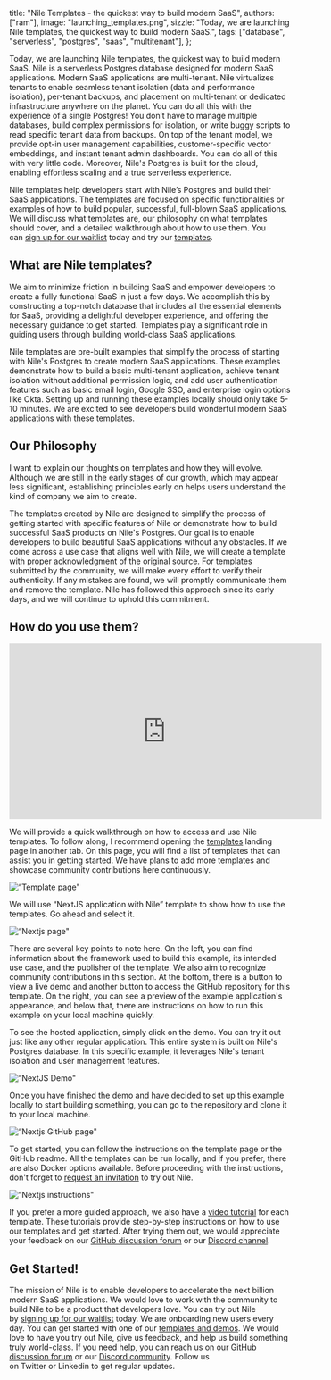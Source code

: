   title: "Nile Templates - the quickest way to build modern SaaS",
  authors: ["ram"],
  image: "launching_templates.png",
  sizzle:
    "Today, we are launching Nile templates, the quickest way to build modern SaaS.",
  tags: ["database", "serverless", "postgres", "saas", "multitenant"],
};

Today, we are launching Nile templates, the quickest way to build modern SaaS. Nile is a serverless Postgres database designed for modern SaaS applications. Modern SaaS applications are multi-tenant. Nile virtualizes tenants to enable seamless tenant isolation (data and performance isolation), per-tenant backups, and placement on multi-tenant or dedicated infrastructure anywhere on the planet. You can do all this with the experience of a single Postgres! You don’t have to manage multiple databases, build complex permissions for isolation, or write buggy scripts to read specific tenant data from backups. On top of the tenant model, we provide opt-in user management capabilities, customer-specific vector embeddings, and instant tenant admin dashboards. You can do all of this with very little code. Moreover, Nile's Postgres is built for the cloud, enabling effortless scaling and a true serverless experience. 

Nile templates help developers start with Nile’s Postgres and build their SaaS applications. The templates are focused on specific functionalities or examples of how to build popular, successful, full-blown SaaS applications. We will discuss what templates are, our philosophy on what templates should cover, and a detailed walkthrough about how to use them. You can [sign up for our waitlist](https://www.thenile.dev/) today and try our [templates](https://www.thenile.dev/templates).

## What are Nile templates?

We aim to minimize friction in building SaaS and empower developers to create a fully functional SaaS in just a few days. We accomplish this by constructing a top-notch database that includes all the essential elements for SaaS, providing a delightful developer experience, and offering the necessary guidance to get started. Templates play a significant role in guiding users through building world-class SaaS applications.

Nile templates are pre-built examples that simplify the process of starting with Nile's Postgres to create modern SaaS applications. These examples demonstrate how to build a basic multi-tenant application, achieve tenant isolation without additional permission logic, and add user authentication features such as basic email login, Google SSO, and enterprise login options like Okta. Setting up and running these examples locally should only take 5-10 minutes. We are excited to see developers build wonderful modern SaaS applications with these templates.

## Our Philosophy

I want to explain our thoughts on templates and how they will evolve. Although we are still in the early stages of our growth, which may appear less significant, establishing principles early on helps users understand the kind of company we aim to create. 

The templates created by Nile are designed to simplify the process of getting started with specific features of Nile or demonstrate how to build successful SaaS products on Nile's Postgres. Our goal is to enable developers to build beautiful SaaS applications without any obstacles. If we come across a use case that aligns well with Nile, we will create a template with proper acknowledgment of the original source. For templates submitted by the community, we will make every effort to verify their authenticity. If any mistakes are found, we will promptly communicate them and remove the template. Nile has followed this approach since its early days, and we will continue to uphold this commitment.

## How do you use them?

<iframe width="560" height="315" src="https://www.youtube.com/embed/vgv5FV6cHYc?si=Cvb_QWEdff4SQdFR" title="YouTube video player" frameborder="0" allow="accelerometer; autoplay; clipboard-write; encrypted-media; gyroscope; picture-in-picture; web-share" allowfullscreen></iframe>

We will provide a quick walkthrough on how to access and use Nile templates. To follow along, I recommend opening the [templates](https://www.thenile.dev/templates) landing page in another tab. On this page, you will find a list of templates that can assist you in getting started. We have plans to add more templates and showcase community contributions here continuously.

![“Template page"](/blog/template_page.png)

We will use “NextJS application with Nile” template to show how to use the templates. Go ahead and select it. 

![“Nextjs page"](/blog/nextjs_page.png)

There are several key points to note here. On the left, you can find information about the framework used to build this example, its intended use case, and the publisher of the template. We also aim to recognize community contributions in this section. At the bottom, there is a button to view a live demo and another button to access the GitHub repository for this template. On the right, you can see a preview of the example application's appearance, and below that, there are instructions on how to run this example on your local machine quickly.

To see the hosted application, simply click on the demo. You can try it out just like any other regular application. This entire system is built on Nile's Postgres database. In this specific example, it leverages Nile's tenant isolation and user management features.

![“NextJS Demo"](/blog/nextjs_demo.gif)

Once you have finished the demo and have decided to set up this example locally to start building something, you can go to the repository and clone it to your local machine.

![“Nextjs GitHub page"](/blog/nextjs_github_page.png)

To get started, you can follow the instructions on the template page or the GitHub readme. All the templates can be run locally, and if you prefer, there are also Docker options available. Before proceeding with the instructions, don't forget to [request an invitation](https://www.thenile.dev/) to try out Nile.

![“Nextjs instructions"](/blog/template_instructions.gif)

If you prefer a more guided approach, we also have a [video tutorial](https://www.youtube.com/@niledatabase/videos) for each template. These tutorials provide step-by-step instructions on how to use our templates and get started. After trying them out, we would appreciate your feedback on our [GitHub discussion forum](https://github.com/orgs/niledatabase/discussions) or our [Discord channel](https://discord.com/invite/8UuBB84tTy).

## Get Started!

The mission of Nile is to enable developers to accelerate the next billion modern SaaS applications. We would love to work with the community to build Nile to be a product that developers love. You can try out Nile by [signing up for our waitlist](https://www.thenile.dev/) today. We are onboarding new users every day. You can get started with one of our [templates and demos](https://www.thenile.dev/templates). We would love to have you try out Nile, give us feedback, and help us build something truly world-class. If you need help, you can reach us on our [GitHub discussion forum](https://github.com/orgs/niledatabase/discussions) or our [Discord community](https://discord.com/invite/8UuBB84tTy). Follow us on Twitter or Linkedin to get regular updates.